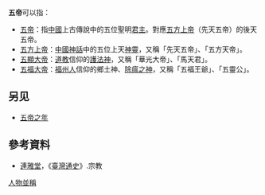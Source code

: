 '''五帝'''可以指：
*[[三皇五帝#五帝|五帝]]：指[[中國|中國]]上古傳說中的五位聖明[[君主|君主]]。對應[[五方上帝|五方上帝]]（先天五帝）的後天五帝。
*[[五方上帝|五方上帝]]：[[中國神話|中國神話]]中的五位上天[[神靈|神靈]]，又稱「先天五帝」、「五方天帝」。
*[[华光大帝|五顯大帝]]：[[道教|道教]]信仰的[[護法神|護法神]]，又稱「華光大帝」、「馬天君」。
*[[五福大帝|五福大帝]]：[[福州人|福州人]]信仰的鄉土神、[[瘟神|除瘟之神]]，又稱「五福王爺」、「五靈公」。

== 另见 ==
* [[五帝之年|五帝之年]]

==參考資料==
* [[連雅堂|連雅堂]]，《[[臺灣通史|臺灣通史]]》.宗教

{{disambig|Cat=二字中國相關消歧義}}

[[Category:人物並稱|人物並稱]]